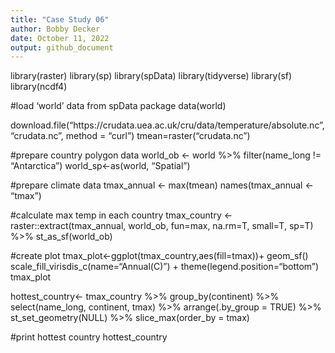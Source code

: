 ```yaml
---
title: "Case Study 06"
author: Bobby Decker
date: October 11, 2022
output: github_document
---
```



library(raster)
library(sp)
library(spData)
library(tidyverse)
library(sf)
library(ncdf4)

#load 'world' data from spData package
data(world) 


download.file("https://crudata.uea.ac.uk/cru/data/temperature/absolute.nc","crudata.nc", method = "curl")
tmean=raster("crudata.nc")

#prepare country polygon data
world_ob <- world %>%
  filter(name_long != "Antarctica")
world_sp<-as(world, "Spatial")

#prepare climate data
tmax_annual <- max(tmean)
names(tmax_annual <- "tmax")

#calculate max temp in each country
tmax_country <-raster::extract(tmax_annual, world_ob, fun=max, na.rm=T, small=T, sp=T) %>%
  st_as_sf(world_ob)

#create plot 
tmax_plot<-ggplot(tmax_country,aes(fill=tmax))+
geom_sf()
scale_fill_virisdis_c(name="Annual\nMaximum\nTemperature (C)") +
theme(legend.position="bottom")
tmax_plot

hottest_country<- tmax_country %>%
  group_by(continent) %>%  
  select(name_long, continent, tmax) %>% 
  arrange(.by_group = TRUE) %>% 
  st_set_geometry(NULL) %>% 
  slice_max(order_by = tmax) 

#print hottest country
hottest_country
